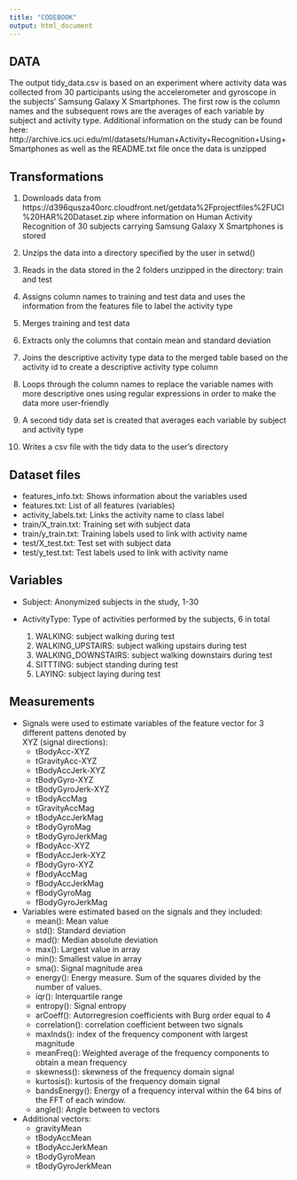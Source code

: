 ```yaml
---
title: "CODEBOOK"
output: html_document
---
```

## DATA
The output tidy_data.csv is based on an experiment where activity data was collected from 30 participants using the accelerometer and gyroscope in the subjects' Samsung Galaxy X Smartphones. The first row is the column names and the subsequent rows are the averages of each variable by subject and activity type. Additional information on the study can be found here:   http://archive.ics.uci.edu/ml/datasets/Human+Activity+Recognition+Using+Smartphones as well as the README.txt file once the data is unzipped

## Transformations
1. Downloads data from https://d396qusza40orc.cloudfront.net/getdata%2Fprojectfiles%2FUCI%20HAR%20Dataset.zip where information on Human Activity Recognition of 30 subjects carrying Samsung Galaxy X Smartphones is stored

2. Unzips the data into a directory specified by the user in setwd()

3. Reads in the data stored in the 2 folders unzipped in the directory: train and test

4. Assigns column names to training and test data and uses the information from the features
file to label the activity type

5. Merges training and test data

6. Extracts only the columns that contain mean and standard deviation

7. Joins the descriptive activity type data to the merged table based on the activity id to create a descriptive activity type column

8. Loops through the column names to replace the variable names with more descriptive ones
using regular expressions in order to make the data more user-friendly

9. A second tidy data set is created that averages each variable by subject and activity type

10. Writes a csv file with the tidy data to the user's directory

## Dataset files
* features_info.txt: Shows information about the variables used
* features.txt: List of all features (variables)
* activity_labels.txt: Links the activity name to class label
* train/X_train.txt: Training set with subject data
* train/y_train.txt: Training labels used to link with activity name 
* test/X_test.txt: Test set with subject data
* test/y_test.txt: Test labels used to link with activity name

## Variables
* Subject: Anonymized subjects in the study, 1-30

* ActivityType: Type of activities performed by the subjects, 6 in total
  1. WALKING: subject walking during test
  2. WALKING_UPSTAIRS: subject walking upstairs during test
  3. WALKING_DOWNSTAIRS: subject walking downstairs during test
  4. SITTTING: subject standing during test
  6. LAYING: subject laying during test

## Measurements
* Signals were used to estimate variables of the feature vector for 3 different pattens denoted by  
  XYZ (signal directions):
    * tBodyAcc-XYZ
    * tGravityAcc-XYZ
    * tBodyAccJerk-XYZ
    * tBodyGyro-XYZ
    * tBodyGyroJerk-XYZ
    * tBodyAccMag
    * tGravityAccMag
    * tBodyAccJerkMag
    * tBodyGyroMag
    * tBodyGyroJerkMag
    * fBodyAcc-XYZ
    * fBodyAccJerk-XYZ
    * fBodyGyro-XYZ
    * fBodyAccMag
    * fBodyAccJerkMag
    * fBodyGyroMag
    * fBodyGyroJerkMag

- Variables were estimated based on the signals and they included: 
    * mean(): Mean value
    * std(): Standard deviation
    * mad(): Median absolute deviation 
    * max(): Largest value in array
    * min(): Smallest value in array
    * sma(): Signal magnitude area
    * energy(): Energy measure. Sum of the squares divided by the number of values. 
    * iqr(): Interquartile range 
    * entropy(): Signal entropy
    * arCoeff(): Autorregresion coefficients with Burg order equal to 4
    * correlation(): correlation coefficient between two signals
    * maxInds(): index of the frequency component with largest magnitude
    * meanFreq(): Weighted average of the frequency components to obtain a mean frequency
    * skewness(): skewness of the frequency domain signal 
    * kurtosis(): kurtosis of the frequency domain signal 
    * bandsEnergy(): Energy of a frequency interval within the 64 bins of the FFT of each window.
    * angle(): Angle between to vectors

* Additional vectors: 
    * gravityMean
    * tBodyAccMean
    * tBodyAccJerkMean
    * tBodyGyroMean
    * tBodyGyroJerkMean
    

